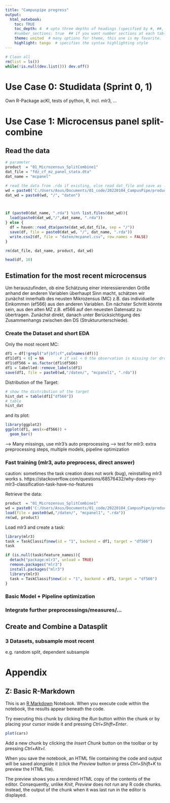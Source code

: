 ---
title: "Campuspipe progress"
output: 
  html_notebook:
    toc: TRUE
    toc_depth: 4  # upto three depths of headings (specified by #, ##, ...)
    #number_sections: true  ## if you want number sections at each table header
    theme: united  # many options for theme, this one is my favorite.
    highlight: tango  # specifies the syntax highlighting style
---
```{r}
# Clean all
rm(list = ls())
while(!is.null(dev.list())) dev.off()
```


# Use Case 0: Studidata (Sprint 0, 1)
Own R-Package acKI, tests of python, R, incl. mlr3, ...

# Use Case 1: Microcensus panel split-combine
## Read the data

```{r}
# parameter
product  = "01_Microzensus_SplitCombine1"
dat_file = "fdz_cf_mz_panel_stata.dta"
dat_name = "mcpanel"

# read the data from .rda if existing, else read dat_file and save as .rda
wd = paste0('C:/Users/Asus/Documents/01_code/20220104_CampusPipe/products', "/", product)
dat_wd = paste0(wd, "/", "daten")



if (paste0(dat_name, ".rda") %in% list.files(dat_wd)){
  load(paste0(dat_wd,"/",dat_name, ".rda"))
} else {
  df = haven::read_dta(paste(dat_wd,dat_file, sep = "/"))
  save(df, file = paste0(dat_wd, "/", dat_name, ".rda"))
  write.csv2(df, file = "daten/mcpanel.csv", row.names = FALSE)
}

rm(dat_file, dat_name, product, dat_wd)

head(df, 10)

```

## Estimation for the most recent microcensus
Um herauszufinden, ob eine Schätzung einer interessierenden Größe anhand der anderen Variablen überhaupt Sinn macht, schätzen wir zunächst innerhalb des neusten Mikrozensus (MC) z.B. das individuelle Einkommen (ef566) aus den anderen Variablen. Ein nächster Schritt könnte sein, aus den alten MZ z.B. ef566 auf den neuesten Datensatz zu übertragen. Zunächst direkt, danach unter Berücksichtigung des Zusammenhangs zwischen den DS (Strukturunterschiede).

### Create the Dataset and short EDA 

Only the most recent MC:
```{r}
df1 = df[!grepl("af|bf|cf",colnames(df))]
df1[df1 < 0] = NA       # if val < 0 the observation is missing (or droped in the CF)
df1$df566 = as.factor(df1$df566)
df1 = labelled::remove_labels(df1)
save(df1, file = paste0(wd,"/daten/", "mcpanel1", ".rda"))
```
Distribution of the Target:
```{r}
# show the distribution of the target
hist_dat = table(df1["df566"])
# table
hist_dat
```
and its plot:
```{r}
library(ggplot2)
ggplot(df1, aes(x=df566)) +
  geom_bar()
```
--> Many missings, use mlr3's auto preprocessing
--> test for mlr3: extra preprocessing steps, multiple models, pipeline optimization

### Fast training (mlr3, auto preprocess, direct answer)
caution: sometimes the task creation does not work (bug), reinstalling mlr3 works s. https://stackoverflow.com/questions/68576432/why-does-my-mlr3-classification-task-have-no-features

Retrieve the data:
```{r}
product  = "01_Microzensus_SplitCombine1"
wd = paste0('C:/Users/Asus/Documents/01_code/20220104_CampusPipe/products', "/", product)
load(file = paste0(wd,"/daten/", "mcpanel1", ".rda"))
rm(wd, product)
```

Load mlr3 and create a task:
```{r}
library(mlr3)
task = TaskClassif$new(id = "1", backend = df1, target = "df566")
task

if (is.null(task$feature_names)){
  detach("package:mlr3", unload = TRUE)
  remove.packages("mlr3")
  install.packages("mlr3")
  library(mlr3)
  task = TaskClassif$new(id = "1", backend = df1, target = "df566")
}

```



### Basic Model + Pipeline optimization

### Integrate further preprocessings/measures/...




## Create and Combine a Datasplit
### 3 Datasets, subsample most recent
e.g. random split, dependent subsample


# Appendix {-}
## Z: Basic R-Markdown {-}
This is an [R Markdown](http://rmarkdown.rstudio.com) Notebook. When you execute code within the notebook, the results appear beneath the code. 

Try executing this chunk by clicking the *Run* button within the chunk or by placing your cursor inside it and pressing *Ctrl+Shift+Enter*. 

```{r}
plot(cars)
```

Add a new chunk by clicking the *Insert Chunk* button on the toolbar or by pressing *Ctrl+Alt+I*.

When you save the notebook, an HTML file containing the code and output will be saved alongside it (click the *Preview* button or press *Ctrl+Shift+K* to preview the HTML file).

The preview shows you a rendered HTML copy of the contents of the editor. Consequently, unlike *Knit*, *Preview* does not run any R code chunks. Instead, the output of the chunk when it was last run in the editor is displayed.
